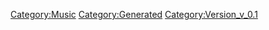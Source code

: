 {{Music
 |Name=LIGHT THE LIGHT
 |ID=116
 |Cov=117
 |Cd=4
 |Nam=111
 |Div=111
 |Ma=3
 |SerieId=3
 |SerieLogoId=3
 |WavId=117
 |VariationId=0
 |Dsc=111
 |Strt=10
 |ValkyrieBattle=1
 |ValkyrieIntro=1
 |ValkyrieIntroSky=1
 |DivaSolo=1
 |DivaMulti=1
 |Exp=3
 |OfficialName=LIGHT THE LIGHT
 |VocalName=Fire Bomber
 |Description=作品：マクロス7<br /><br />歌手：Fire Bomber<br /><br />作詞：K.INOJO<br />作曲：TSUKASA
 |StoryTitle=「みんな歌うのよ、心を込めて！」
 |StoryDesc=力の暴走によって、際限なくスピリチアを奪い尽くす<br />化物となったゲペルニッチを前に、人々は最後の力を<br />振り絞りながら歌い続けることで必死の抵抗を試みる。<br /><br />いつしか歌声も途絶え、銀河が闇へと閉ざされかけた<br />その時、穢れなき歌とともにスピリチアが光を放った。
 |BuyURL=https://recochoku.jp/song/S20141959/single?ds=34295745
 |BannerId=2
 |AnmStoreURL=https://anime.dmkt-sp.jp/animestore/ci_pc?workId=20597
}}
[[Category:Music]]
[[Category:Generated]]
[[Category:Version_v_0.1]]
